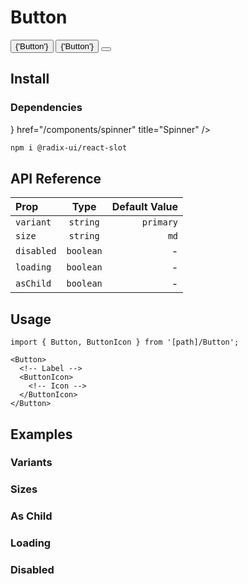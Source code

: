 
# Button

<PreviewBox>
  <div className="flex gap-4">
    <Button>
      {'Button'}
      <ButtonIcon>
        <ArrowRight />
      </ButtonIcon>
    </Button>
    <Button>{'Button'}</Button>
    <Button>
      <ButtonIcon>
        <ArrowRight />
      </ButtonIcon>
    </Button>
  </div>
</PreviewBox>

## Install

<FileCode path="components/foundations/Button" />

### Dependencies

<Cards>
  <Card icon={<Link />} href="/components/spinner" title="Spinner" />
</Cards>

```bash copy
npm i @radix-ui/react-slot
```

## API Reference

| Prop       |   Type    | Default Value |
| :--------- | :-------: | ------------: |
| `variant`  | `string`  |     `primary` |
| `size`     | `string`  |          `md` |
| `disabled` | `boolean` |             - |
| `loading`  | `boolean` |             - |
| `asChild`  | `boolean` |             - |

## Usage

```tsx copy
import { Button, ButtonIcon } from '[path]/Button';
```

```tsx copy
<Button>
  <!-- Label -->
  <ButtonIcon>
    <!-- Icon -->
  </ButtonIcon>
</Button>
```

## Examples

### Variants

<ComponentPreview path="components/foundations/Button/examples/ButtonVariants" />

### Sizes

<ComponentPreview path="components/foundations/Button/examples/ButtonSizes" />

### As Child

<ComponentPreview path="components/foundations/Button/examples/ButtonAsChild" />

### Loading

<ComponentPreview path="components/foundations/Button/examples/ButtonLoading" />

### Disabled

<ComponentPreview path="components/foundations/Button/examples/ButtonDisabled" />
